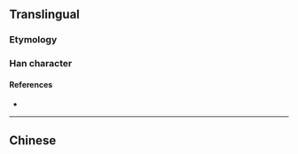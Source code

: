 {{also|摯}}
{{character info/new}}
==Translingual==

===Etymology===
{{Han simp|摯|f=執|t=执}}

===Han character===
{{Han char|rn=64|rad=手|as=06|sn=10|four=|canj=QIQ|ids=⿱执手}}

====References====
* {{Han ref|kx=0431.171|hdz=31863.020|uh=631A}}

----

==Chinese==
{{zh-see|摯}}